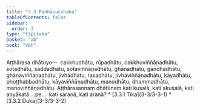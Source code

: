 ```yaml
---
title: "3.3 Pañhāpucchaka"
tableOfContents: false
sidebar:
  order: 3
type: "tipitaka"
basket: "ab"
book: "vbh"
---
```



<DynamicBreadcrumb />

<Division number="185" book="vbh">

<Paragraph number="669" book="vbh">
Aṭṭhārasa dhātuyo—  cakkhudhātu, rūpadhātu, cakkhuviññāṇadhātu, sotadhātu, saddadhātu, sotaviññāṇadhātu, ghānadhātu, gandhadhātu, ghānaviññāṇadhātu, jivhādhātu, rasadhātu, jivhāviññāṇadhātu, kāyadhātu, phoṭṭhabbadhātu, kāyaviññāṇadhātu, manodhātu, dhammadhātu, manoviññāṇadhātu.


</Paragraph>

</Division>
<Division number="186" book="vbh">

<Paragraph number="670" book="vbh">
Aṭṭhārasannaṃ dhātūnaṃ kati kusalā, kati akusalā, kati abyākatā …pe…  kati saraṇā, kati araṇā?

</Paragraph>
</Division>

<TableOfContents book="vbh" section="3.3">
* [3.3.1 Tika](3-3/3-3-1)
* [3.3.2 Duka](3-3/3-3-2)
</TableOfContents>
